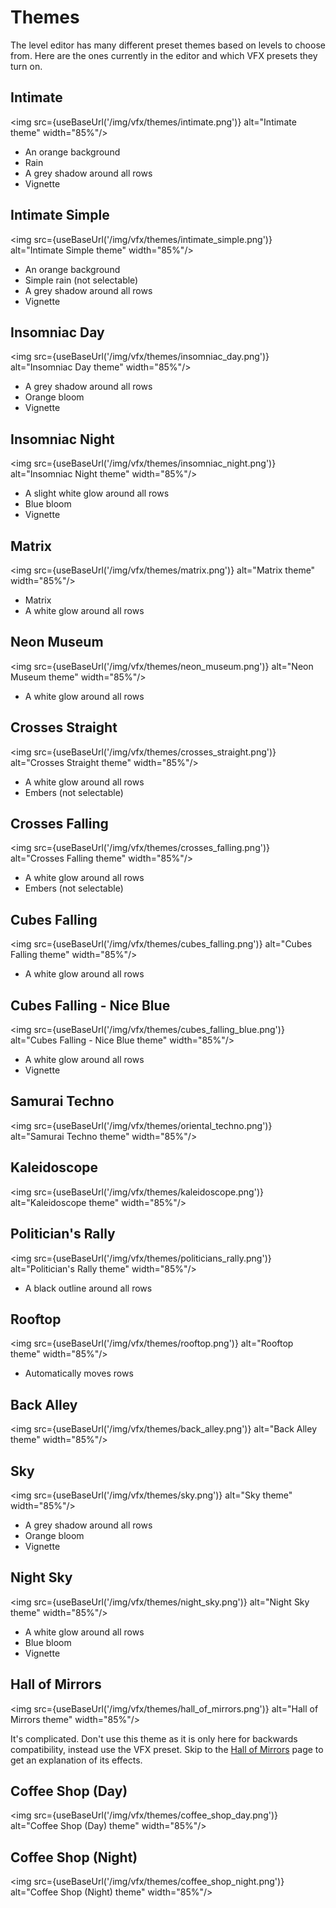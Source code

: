 
# Themes

The level editor has many different preset themes based on levels to choose from. Here are the ones currently in the editor and which VFX presets they turn on.

## Intimate

<img src={useBaseUrl('/img/vfx/themes/intimate.png')} alt="Intimate theme" width="85%"/>

- An orange background
- Rain
- A grey shadow around all rows
- Vignette

## Intimate Simple

<img src={useBaseUrl('/img/vfx/themes/intimate_simple.png')} alt="Intimate Simple theme" width="85%"/>

- An orange background
- Simple rain (not selectable)
- A grey shadow around all rows
- Vignette

## Insomniac Day

<img src={useBaseUrl('/img/vfx/themes/insomniac_day.png')} alt="Insomniac Day theme" width="85%"/>

- A grey shadow around all rows
- Orange bloom
- Vignette

## Insomniac Night

<img src={useBaseUrl('/img/vfx/themes/insomniac_night.png')} alt="Insomniac Night theme" width="85%"/>

- A slight white glow around all rows
- Blue bloom
- Vignette

## Matrix

<img src={useBaseUrl('/img/vfx/themes/matrix.png')} alt="Matrix theme" width="85%"/>

- Matrix
- A white glow around all rows

## Neon Museum

<img src={useBaseUrl('/img/vfx/themes/neon_museum.png')} alt="Neon Museum theme" width="85%"/>

- A white glow around all rows

## Crosses Straight

<img src={useBaseUrl('/img/vfx/themes/crosses_straight.png')} alt="Crosses Straight theme" width="85%"/>

- A white glow around all rows
- Embers (not selectable)

## Crosses Falling

<img src={useBaseUrl('/img/vfx/themes/crosses_falling.png')} alt="Crosses Falling theme" width="85%"/>

- A white glow around all rows
- Embers (not selectable)

## Cubes Falling

<img src={useBaseUrl('/img/vfx/themes/cubes_falling.png')} alt="Cubes Falling theme" width="85%"/>

- A white glow around all rows

## Cubes Falling - Nice Blue

<img src={useBaseUrl('/img/vfx/themes/cubes_falling_blue.png')} alt="Cubes Falling - Nice Blue theme" width="85%"/>

- A white glow around all rows
- Vignette

## Samurai Techno

<img src={useBaseUrl('/img/vfx/themes/oriental_techno.png')} alt="Samurai Techno theme" width="85%"/>

## Kaleidoscope

<img src={useBaseUrl('/img/vfx/themes/kaleidoscope.png')} alt="Kaleidoscope theme" width="85%"/>

## Politician's Rally

<img src={useBaseUrl('/img/vfx/themes/politicians_rally.png')} alt="Politician's Rally theme" width="85%"/>

- A black outline around all rows

## Rooftop

<img src={useBaseUrl('/img/vfx/themes/rooftop.png')} alt="Rooftop theme" width="85%"/>

- Automatically moves rows

## Back Alley

<img src={useBaseUrl('/img/vfx/themes/back_alley.png')} alt="Back Alley theme" width="85%"/>

## Sky

<img src={useBaseUrl('/img/vfx/themes/sky.png')} alt="Sky theme" width="85%"/>

- A grey shadow around all rows
- Orange bloom
- Vignette

## Night Sky

<img src={useBaseUrl('/img/vfx/themes/night_sky.png')} alt="Night Sky theme" width="85%"/>

- A white glow around all rows
- Blue bloom
- Vignette

## Hall of Mirrors

<img src={useBaseUrl('/img/vfx/themes/hall_of_mirrors.png')} alt="Hall of Mirrors theme" width="85%"/>

It's complicated. Don't use this theme as it is only here for backwards compatibility, instead use the VFX preset.
Skip to the [Hall of Mirrors](./06-hall-of-mirrors.mdx) page to get an explanation of its effects.

## Coffee Shop (Day)

<img src={useBaseUrl('/img/vfx/themes/coffee_shop_day.png')} alt="Coffee Shop (Day) theme" width="85%"/>

## Coffee Shop (Night)

<img src={useBaseUrl('/img/vfx/themes/coffee_shop_night.png')} alt="Coffee Shop (Night) theme" width="85%"/>
